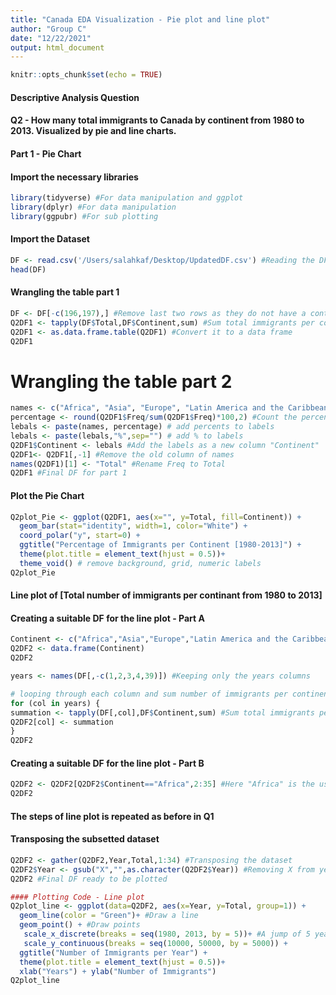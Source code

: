 ```yaml
---
title: "Canada EDA Visualization - Pie plot and line plot"
author: "Group C"
date: "12/22/2021"
output: html_document
---
```


```r
knitr::opts_chunk$set(echo = TRUE)
```

#### Descriptive Analysis Question
#### Q2 - How many total immigrants to Canada by continent from 1980 to 2013. Visualized by pie and line charts.

#### Part 1 - Pie Chart

#### Import the necessary libraries

```r
library(tidyverse) #For data manipulation and ggplot
library(dplyr) #For data manipulation
library(ggpubr) #For sub plotting
```

#### Import the Dataset

```r
DF <- read.csv('/Users/salahkaf/Desktop/UpdatedDF.csv') #Reading the DF
head(DF)
```

#### Wrangling the table part 1

```r
DF <- DF[-c(196,197),] #Remove last two rows as they do not have a continent
Q2DF1 <- tapply(DF$Total,DF$Continent,sum) #Sum total immigrants per continent
Q2DF1 <- as.data.frame.table(Q2DF1) #Convert it to a data frame
Q2DF1
```
# Wrangling the table part 2

```r
names <- c("Africa", "Asia", "Europe", "Latin America and the Caribbean","Northern America","Oceania") #Names of the continents
percentage <- round(Q2DF1$Freq/sum(Q2DF1$Freq)*100,2) #Count the percentage of each Continent
lebals <- paste(names, percentage) # add percents to labels 
lebals <- paste(lebals,"%",sep="") # add % to labels 
Q2DF1$Continent <- lebals #Add the labels as a new column "Continent"
Q2DF1<- Q2DF1[,-1] #Remove the old column of names
names(Q2DF1)[1] <- "Total" #Rename Freq to Total
Q2DF1 #Final DF for part 1
```
#### Plot the Pie Chart

```r
Q2plot_Pie <- ggplot(Q2DF1, aes(x="", y=Total, fill=Continent)) +
  geom_bar(stat="identity", width=1, color="White") +
  coord_polar("y", start=0) + 
  ggtitle("Percentage of Immigrants per Continent [1980-2013]") +
  theme(plot.title = element_text(hjust = 0.5))+
  theme_void() # remove background, grid, numeric labels
Q2plot_Pie
```

#### Line plot of [Total number of immigrants per continant from 1980 to 2013]

#### Creating a suitable DF for the line plot - Part A

```r
Continent <- c("Africa","Asia","Europe","Latin America and the Caribbean","Northern America","Oceania")
Q2DF2 <- data.frame(Continent)
Q2DF2
```

```r
years <- names(DF[,-c(1,2,3,4,39)]) #Keeping only the years columns

# looping through each column and sum number of immigrants per continent
for (col in years) {
summation <- tapply(DF[,col],DF$Continent,sum) #Sum total immigrants per continent for each year
Q2DF2[col] <- summation
}
Q2DF2
```

#### Creating a suitable DF for the line plot - Part B

```r
Q2DF2 <- Q2DF2[Q2DF2$Continent=="Africa",2:35] #Here "Africa" is the user input, the purpose is to automate this option
Q2DF2
```
#### The steps of line plot is repeated as before in Q1
#### Transposing the subsetted dataset

```r
Q2DF2 <- gather(Q2DF2,Year,Total,1:34) #Transposing the dataset 
Q2DF2$Year <- gsub("X","",as.character(Q2DF2$Year)) #Removing X from years
Q2DF2 #Final DF ready to be plotted
```

```r
#### Plotting Code - Line plot
Q2plot_line <- ggplot(data=Q2DF2, aes(x=Year, y=Total, group=1)) +
  geom_line(color = "Green")+ #Draw a line
  geom_point() + #Draw points 
   scale_x_discrete(breaks = seq(1980, 2013, by = 5))+ #A jump of 5 years
   scale_y_continuous(breaks = seq(10000, 50000, by = 5000)) +
  ggtitle("Number of Immigrants per Year") +
  theme(plot.title = element_text(hjust = 0.5))+
  xlab("Years") + ylab("Number of Immigrants")
Q2plot_line
```

